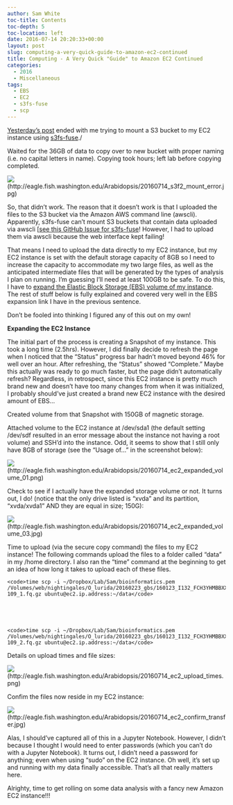 ```yaml
---
author: Sam White
toc-title: Contents
toc-depth: 5
toc-location: left
date: 2016-07-14 20:20:33+00:00
layout: post
slug: computing-a-very-quick-guide-to-amazon-ec2-continued
title: Computing - A Very Quick "Guide" to Amazon EC2 Continued
categories:
  - 2016
  - Miscellaneous
tags:
  - EBS
  - EC2
  - s3fs-fuse
  - scp
---
```


[Yesterday's post](https://robertslab.github.io/sams-notebook/posts/2016/2016-07-13-computing-the-very-quick-guide-to-amazon-web-services-cloud-computing-instances-ec2/) ended with me trying to mount a S3 bucket to my EC2 instance using [s3fs-fuse](https://github.com/s3fs-fuse/s3fs-fuse)./

Waited for the 36GB of data to copy over to new bucket with proper naming (i.e. no capital letters in name). Copying took hours; left lab before copying completed.





    



![](https://eagle.fish.washington.edu/Arabidopsis/20160714_s3f2_mount_error.jpg)(http://eagle.fish.washington.edu/Arabidopsis/20160714_s3f2_mount_error.jpg)



So, that didn't work. The reason that it doesn't work is that I uploaded the files to the S3 bucket via the Amazon AWS command line (awscli). Apparently, s3fs-fuse can't mount S3 buckets that contain data uploaded via awscli [[see this GitHub Issue for s3fs-fuse](https://github.com/s3fs-fuse/s3fs-fuse/issues/333)! However, I had to upload them via awscli because the web interface kept failing!



That means I need to upload the data directly to my EC2 instance, but my EC2 instance is set with the default storage capacity of 8GB so I need to increase the capacity to accommodate my two large files, as well as the anticipated intermediate files that will be generated by the types of analysis I plan on running. I'm guessing I'll need at least 100GB to be safe. To do this, I have to [expand the Elastic Block Storage (EBS) volume of my instance](https://docs.aws.amazon.com/AWSEC2/latest/UserGuide/ebs-expand-volume.html). The rest of stuff below is fully explained and covered very well in the EBS expansion link I have in the previous sentence.

Don't be fooled into thinking I figured any of this out on my own!



**Expanding the EC2 Instance**

The initial part of the process is creating a Snapshot of my instance. This took a long time (2.5hrs). However, I did finally decide to refresh the page when I noticed that the "Status" progress bar hadn't moved beyond 46% for well over an hour. After refreshing, the "Status" showed "Complete." Maybe this actually was ready to go much faster, but the page didn't automatically refresh? Regardless, in retrospect, since this EC2 instance is pretty much brand new and doesn't have too many changes from when it was initialized, I probably should've just created a brand new EC2 instance with the desired amount of EBS...

Created volume from that Snapshot with 150GB of magnetic storage.

Attached volume to the EC2 instance at /dev/sda1 (the default setting /dev/sdf resulted in an error message about the instance not having a root volume) and SSH'd into the instance. Odd, it seems to show that I still only have 8GB of storage (see the "Usage of..." in the screenshot below):



![](https://eagle.fish.washington.edu/Arabidopsis/20160714_ec2_expanded_volume_01.png)(http://eagle.fish.washington.edu/Arabidopsis/20160714_ec2_expanded_volume_01.png)



Check to see if I actually have the expanded storage volume or not. It turns out, I do! (notice that the only drive listed is "xvda" and its partition, "xvda/xvda1" AND they are equal in size; 150G):



![](https://eagle.fish.washington.edu/Arabidopsis/20160714_ec2_expanded_volume_03.jpg)(http://eagle.fish.washington.edu/Arabidopsis/20160714_ec2_expanded_volume_03.jpg)



Time to upload (via the secure copy command) the files to my EC2 instance! The following commands upload the files to a folder called "data" in my /home directory. I also ran the "time" command at the beginning to get an idea of how long it takes to upload each of these files.


    
    <code>time scp -i ~/Dropbox/Lab/Sam/bioinformatics.pem /Volumes/web/nightingales/O_lurida/20160223_gbs/160123_I132_FCH3YHMBBXX_L4_OYSzenG1AAD96FAAPEI-109_1.fq.gz ubuntu@ec2.ip.address:~/data</code>




    
    <code>time scp -i ~/Dropbox/Lab/Sam/bioinformatics.pem /Volumes/web/nightingales/O_lurida/20160223_gbs/160123_I132_FCH3YHMBBXX_L4_OYSzenG1AAD96FAAPEI-109_2.fq.gz ubuntu@ec2.ip.address:~/data</code>





Details on upload times and file sizes:

![](https://eagle.fish.washington.edu/Arabidopsis/20160714_ec2_upload_times.png)(http://eagle.fish.washington.edu/Arabidopsis/20160714_ec2_upload_times.png)



Confim the files now reside in my EC2 instance:

![](https://eagle.fish.washington.edu/Arabidopsis/20160714_ec2_confirm_transfer.jpg)(http://eagle.fish.washington.edu/Arabidopsis/20160714_ec2_confirm_transfer.jpg)



Alas, I should've captured all of this in a Jupyter Notebook. However, I didn't because I thought I would need to enter passwords (which you can't do with a Jupyter Notebook). It turns out, I didn't need a password for anything; even when using "sudo" on the EC2 instance. Oh well, it's set up and running with my data finally accessible. That's all that really matters here.

Alrighty, time to get rolling on some data analysis with a fancy new Amazon EC2 instance!!!
